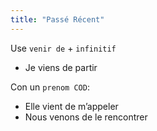```yaml
---
title: "Passé Récent"
---
```


Use `venir de` + `infinitif`

- Je viens de partir

Con un `prenom COD`:

- Elle vient de m’appeler
- Nous venons de le rencontrer

